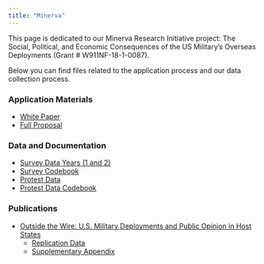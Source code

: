 ```yaml
---
title: "Minerva"
---
```




This page is dedicated to our Minerva Research Initiative project: The Social, Political, and Economic Consequences of the US Military's Overseas Deployments (Grant # W911NF-18-1-0087). 

Below you can find files related to the application process and our data collection process.

### Application Materials

- [White Paper](files/minerva/White-paper-finalpdf.pdf)
- [Full Proposal](files/minerva/8c-f COMBINED.pdf)


### Data and Documentation

- [Survey Data Years (1 and 2)](files/minerva/data-years-1-2-combined.csv)
- [Survey Codebook](files/minerva/Codebook for Survey w2.pdf)
- [Protest Data](files/minerva/protest-data-20200114.csv)
- [Protest Data Codebook](files/minerva/Codebook for Protest Data.pdf)


### Publications

- [Outside the Wire: U.S. Military Deployments and Public Opinion in Host States](https://doi.org/10.1017/S0003055419000868)
  - [Replication Data](files/minerva/apsr-data-20190905.csv)
  - [Supplementary Appendix](files/minerva/apsr-final-appendix.pdf)
